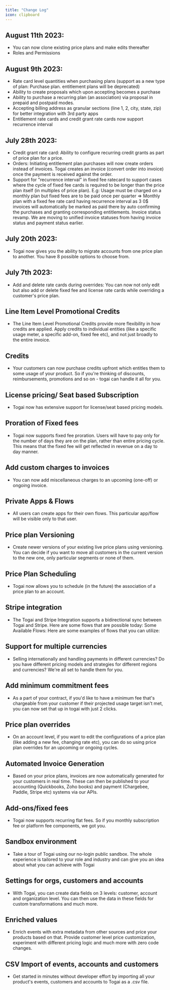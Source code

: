 ```yaml
---
title: "Change Log"
icon: clipboard
---
```


## August 11th 2023:

- You can now clone existing price plans and make edits thereafter
- Roles and Permissions

## August 9th 2023:

- Rate card level quantities when purchasing plans (support as a new type of plan: Purchase plan. entitlement plans will be deprecated)
- Ability to create proposals which upon accepting becomes a purchase
- Ability to purchase a recurring plan (an association) via proposal in prepaid and postpaid modes.
- Accepting billing address as granular sections (line 1, 2, city, state, zip) for better integration with 3rd party apps
- Entitlement rate cards and credit grant rate cards now support recurrence interval

## July 28th 2023:

- Credit grant rate card: Ability to configure recurring credit grants as part of price plan for a price.
- Orders: Initiating entitlement plan purchases will now create orders instead of invoices. Togai creates an invoice (convert order into invoice) once the payment is received against the order.
- Support for "recurrence interval" in fixed fee ratecard to support cases where the cycle of fixed fee cards is required to be longer than the price plan itself (in multiples of price plan).
    E.g: Usage must be charged on a monthly plan but fixed fees are to be paid once per quarter => Monthly plan with a fixed fee rate card having recurrence interval as 3
    0$ invoices will automatically be marked as paid there by auto confirming the purchases and granting corresponding entitlements.
    Invoice status revamp. We are moving to unified invoice statuses from having invoice status and payment status earlier.

## July 20th 2023:

- Togai now gives you the ability to migrate accounts from one price plan to another. You have 8 possible options to choose from.


## July 7th 2023:

-  Add and delete rate cards during overrides: You can now not only edit but also add or delete fixed fee and license rate cards while overriding a customer's price plan.


## Line Item Level Promotional Credits

- The Line Item Level Promotional Credits provide more flexibility in how credits are applied. Apply credits to individual entities (like a specific usage meter, a specific add-on, fixed fee etc), and not just broadly to the entire invoice.

## Credits

- Your customers can now purchase credits upfront which entitles them to some usage of your product. So if you're thinking of discounts, reimbursements, promotions and so on - togai can handle it all for you.

## License pricing/ Seat based Subscription

- Togai now has extensive support for license/seat based pricing models.

## Proration of Fixed fees

- Togai now supports fixed fee proration. Users will have to pay only for the number of days they are on the plan, rather than entire pricing cycle. This means that the fixed fee will get reflected in revenue on a day to day manner. 


## Add custom charges to invoices

- You can now add miscellaneous charges to an upcoming (one-off) or ongoing invoice.

## Private Apps & Flows

- All users can create apps for their own flows. This particular app/flow will be visible only to that user.

## Price plan Versioning

- Create newer versions of your existing live price plans using versioning. You can decide if you want to move all customers in the current version to the new one, only particular segments or none of them.

## Price Plan Scheduling

- Togai now allows you to schedule (in the future) the association of a price plan to an account.

## Stripe integration

- The Togai and Stripe Integration supports a bidirectional sync between Togai and Stripe.
Here are some flows that are possible today:
Some Available Flows:
Here are some examples of flows that you can utilize:

## Support for multiple currencies

- Selling internationally and handling payments in different currencies? Do you have different pricing models and strategies for different regions and currencies? We're all set to handle them for you.

## Add minimum commitment fees

- As a part of your contract, if you'd like to have a minimum fee that's chargeable from your customer if their projected usage target isn't met, you can now set that up in togai with just 2 clicks.

## Price plan overrides

- On an account level, if you want to edit the configurations of a price plan (like adding a new fee, changing rate etc), you can do so using price plan overrides for an upcoming or ongoing cycles.

## Automated Invoice Generation

- Based on your price plans, invoices are now automatically generated for your customers in real time. These can then be published to your accounting (Quickbooks, Zoho books) and payment (Chargebee, Paddle, Stripe etc) systems via our APIs.

## Add-ons/fixed fees

- Togai now supports recurring flat fees. So if you monthly subscription fee or platform fee components, we got you.


## Sandbox environment

- Take a tour of Togai using our no-login public sandbox. The whole experience is tailored to your role and industry and can give you an idea about what you can achieve with Togai

## Settings for orgs, customers and accounts

- With Togai, you can create data fields on 3 levels: customer, account and organization level. You can then use the data in these fields for custom transformations and much more.

## Enriched values

- Enrich events with extra metadata from other sources and price your products based on that. Provide customer level price customization, experiment with different pricing logic and much more with zero code changes.

## CSV Import of events, accounts and customers

- Get started in minutes without developer effort by importing all your product's events, customers and accounts to Togai as a .csv file.
